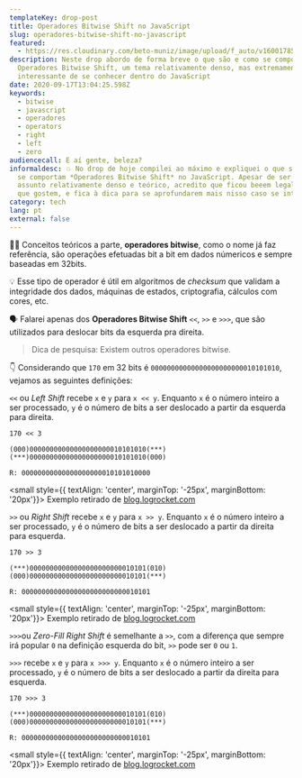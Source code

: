 ```yaml
---
templateKey: drop-post
title: Operadores Bitwise Shift no JavaScript
slug: operadores-bitwise-shift-no-javascript
featured:
  - https://res.cloudinary.com/beto-muniz/image/upload/f_auto/v1600178580/Titulo_Image_Site_1_twky3b.jpg
description: Neste drop abordo de forma breve o que são e como se comportam
  Operadores Bitwise Shift, um tema relativamente denso, mas extremamente
  interessante de se conhecer dentro do JavaScript
date: 2020-09-17T13:04:25.598Z
keywords:
  - bitwise
  - javascript
  - operadores
  - operators
  - right
  - left
  - zero
audiencecall: E aí gente, beleza?
informaldesc: 💥 No drop de hoje compilei ao máximo e expliquei o que são e como
  se comportam *Operadores Bitwise Shift* no JavaScript. Apesar de ser um
  assunto relativamente denso e teórico, acredito que ficou beeem legal. Espero
  que gostem, e fica à dica para se aprofundarem mais nisso caso se interessem.
category: tech
lang: pt
external: false
---
```


<Drop>

👨‍🔬 Conceitos teóricos a parte, **operadores bitwise**, como o nome já faz referência, são operações efetuadas bit a bit em dados númericos e sempre baseadas em 32bits.

💡 Esse tipo de operador é útil em algoritmos de _checksum_ que validam a integridade dos dados, máquinas de estados, criptografia, cálculos com cores, etc. 

🗣 Falarei apenas dos **Operadores Bitwise Shift** `<<`, `>>` e `>>>`, que são utilizados para deslocar bits da esquerda pra direita.

> Dica de pesquisa: Existem outros operadores bitwise.

👇 Considerando que `170` em 32 bits é `00000000000000000000000010101010`, vejamos as seguintes definições:

</Drop>

<Drop>

`<<` ou _Left Shift_ recebe `x` e `y` para `x << y`. Enquanto `x` é o número inteiro a ser processado, `y` é o número de bits a ser deslocado a partir da esquerda para direita.

```text
170 << 3

(000)00000000000000000000010101010(***)
(***)00000000000000000000010101010(000)

R: 00000000000000000000010101010000
```

<small style={{ textAlign: 'center', marginTop: '-25px', marginBottom: '20px'}}>
Exemplo retirado de <wbr /><a href="https://blog.logrocket.com/interesting-use-cases-for-javascript-bitwise-operators">blog.logrocket.com</a>
</small>

</Drop>


<Drop>

`>>` ou _Right Shift_ recebe `x` e `y` para `x >> y`. Enquanto `x` é o número inteiro a ser processado, `y` é o número de bits a ser deslocado a partir da direita para esquerda.

```text
170 >> 3

(***)00000000000000000000000010101(010)
(000)00000000000000000000000010101(***)

R: 00000000000000000000000000010101
```

<small style={{ textAlign: 'center', marginTop: '-25px', marginBottom: '20px'}}>
Exemplo retirado de <wbr /><a href="https://blog.logrocket.com/interesting-use-cases-for-javascript-bitwise-operators">blog.logrocket.com</a>
</small>

</Drop>


<Drop>

`>>>`ou _Zero-Fill Right Shift_ é semelhante a `>>`, com a diferença que sempre irá popular `0` na definição esquerda do bit, `>>` pode ser `0` ou `1`. 

`>>>` recebe `x` e `y` para `x >>> y`. Enquanto `x` é o número inteiro a ser processado, `y` é o número de bits a ser deslocado a partir da direita para esquerda.

```text
170 >>> 3

(***)00000000000000000000000010101(010)
(000)00000000000000000000000010101(***)

R: 00000000000000000000000000010101
```

<small style={{ textAlign: 'center', marginTop: '-25px', marginBottom: '20px'}}>
Exemplo retirado de <wbr /><a href="https://blog.logrocket.com/interesting-use-cases-for-javascript-bitwise-operators">blog.logrocket.com</a>
</small>

</Drop>